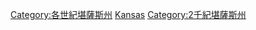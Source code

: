 {{Commons category|Kansas in the 20th century}}

[[Category:各世紀堪薩斯州|Category:各世紀堪薩斯州]]
[[Category:20世紀美國各州|Kansas]]
[[Category:2千紀堪薩斯州|Category:2千紀堪薩斯州]]
